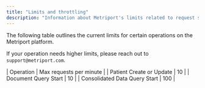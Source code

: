 ```yaml
---
title: "Limits and throttling"
description: "Information about Metriport's limits related to request size and request frequency"
---
```


The following table outlines the current limits for certain operations on the Metriport platform.

If your operation needs higher limits, please reach out to `support@metriport.com`.

| Operation | Max requests per minute |
| Patient Create or Update | 10 |
| Document Query Start  | 10 |
| Consolidated Data Query Start | 100 |
